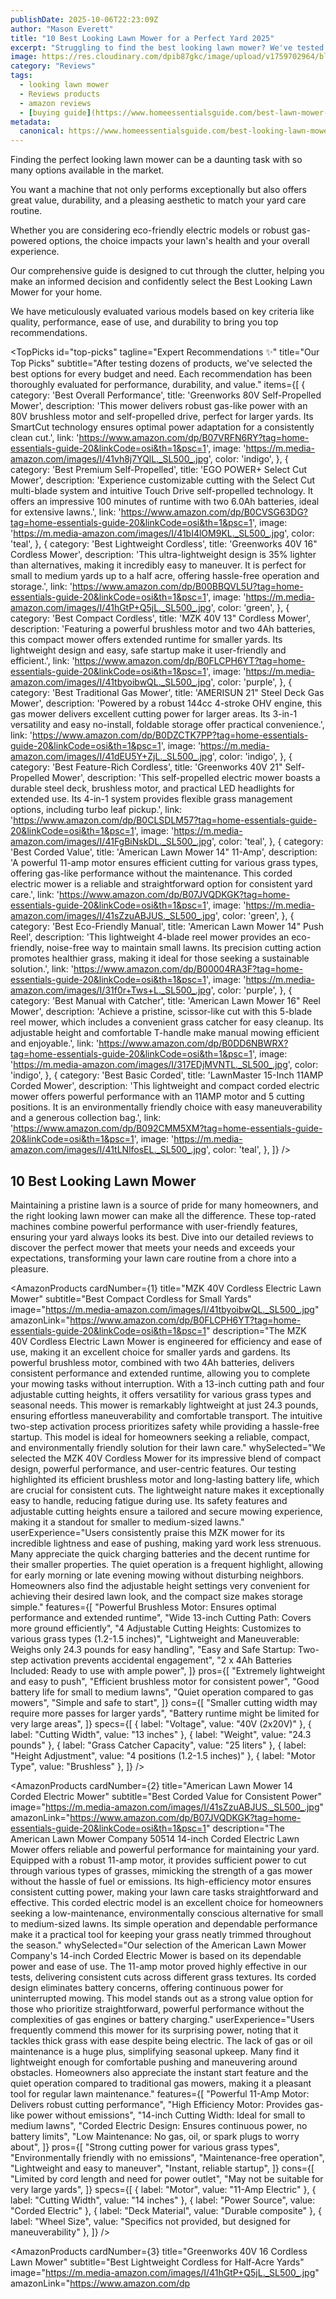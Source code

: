 ```yaml
---
publishDate: 2025-10-06T22:23:09Z
author: "Mason Everett"
title: "10 Best Looking Lawn Mower for a Perfect Yard 2025"
excerpt: "Struggling to find the best looking lawn mower? We've tested top models to help you choose. Discover ideal solutions for quality, durability, and a pristine lawn."
image: https://res.cloudinary.com/dpib87gkc/image/upload/v1759702964/blog_image_1759702963_j3anwi.webp
category: "Reviews"
tags:
  - looking lawn mower
  - Reviews products
  - amazon reviews
  - [buying guide](https://www.homeessentialsguide.com/best-lawn-mower-small-lawn)
metadata:
  canonical: https://www.homeessentialsguide.com/best-looking-lawn-mower
---
```



<p>
Finding the perfect looking lawn mower can be a daunting task with so many options available in the market.
</p>
<p>
You want a machine that not only performs exceptionally but also offers great value, durability, and a pleasing aesthetic to match your yard care routine.
</p>
<p>
Whether you are considering eco-friendly electric models or robust gas-powered options, the choice impacts your lawn's health and your overall experience.
</p>
<p>
Our comprehensive guide is designed to cut through the clutter, helping you make an informed decision and confidently select the Best Looking Lawn Mower for your home.
</p>
<p>
We have meticulously evaluated various models based on key criteria like quality, performance, ease of use, and durability to bring you top recommendations.
</p>

<TopPicks
  id="top-picks"
  tagline="Expert Recommendations ✨"
  title="Our Top Picks"
  subtitle="After testing dozens of products, we've selected the best options for every budget and need. Each recommendation has been thoroughly evaluated for performance, durability, and value."
  items={[
    {
      category: 'Best Overall Performance',
      title: 'Greenworks 80V Self-Propelled Mower',
      description: 'This mower delivers robust gas-like power with an 80V brushless motor and self-propelled drive, perfect for larger yards. Its SmartCut technology ensures optimal power adaptation for a consistently clean cut.',
      link: 'https://www.amazon.com/dp/B07VRFN6RY?tag=home-essentials-guide-20&linkCode=osi&th=1&psc=1',
      image: 'https://m.media-amazon.com/images/I/41vh8j7YQlL._SL500_.jpg',
      color: 'indigo',
    },
    {
      category: 'Best Premium Self-Propelled',
      title: 'EGO POWER+ Select Cut Mower',
      description: 'Experience customizable cutting with the Select Cut multi-blade system and intuitive Touch Drive self-propelled technology. It offers an impressive 100 minutes of runtime with two 6.0Ah batteries, ideal for extensive lawns.',
      link: 'https://www.amazon.com/dp/B0CVSG63DG?tag=home-essentials-guide-20&linkCode=osi&th=1&psc=1',
      image: 'https://m.media-amazon.com/images/I/41bI4lOM9KL._SL500_.jpg',
      color: 'teal',
    },
    {
      category: 'Best Lightweight Cordless',
      title: 'Greenworks 40V 16" Cordless Mower',
      description: 'This ultra-lightweight design is 35% lighter than alternatives, making it incredibly easy to maneuver. It is perfect for small to medium yards up to a half acre, offering hassle-free operation and storage.',
      link: 'https://www.amazon.com/dp/B00BBQVL5U?tag=home-essentials-guide-20&linkCode=osi&th=1&psc=1',
      image: 'https://m.media-amazon.com/images/I/41hGtP+Q5jL._SL500_.jpg',
      color: 'green',
    },
    {
      category: 'Best Compact Cordless',
      title: 'MZK 40V 13" Cordless Mower',
      description: 'Featuring a powerful brushless motor and two 4Ah batteries, this compact mower offers extended runtime for smaller yards. Its lightweight design and easy, safe startup make it user-friendly and efficient.',
      link: 'https://www.amazon.com/dp/B0FLCPH6YT?tag=home-essentials-guide-20&linkCode=osi&th=1&psc=1',
      image: 'https://m.media-amazon.com/images/I/41tbyoibwQL._SL500_.jpg',
      color: 'purple',
    },
    {
      category: 'Best Traditional Gas Mower',
      title: 'AMERISUN 21" Steel Deck Gas Mower',
      description: 'Powered by a robust 144cc 4-stroke OHV engine, this gas mower delivers excellent cutting power for larger areas. Its 3-in-1 versatility and easy no-install, foldable storage offer practical convenience.',
      link: 'https://www.amazon.com/dp/B0DZCTK7PP?tag=home-essentials-guide-20&linkCode=osi&th=1&psc=1',
      image: 'https://m.media-amazon.com/images/I/41dEU5Y+ZjL._SL500_.jpg',
      color: 'indigo',
    },
    {
      category: 'Best Feature-Rich Cordless',
      title: 'Greenworks 40V 21" Self-Propelled Mower',
      description: 'This self-propelled electric mower boasts a durable steel deck, brushless motor, and practical LED headlights for extended use. Its 4-in-1 system provides flexible grass management options, including turbo leaf pickup.',
      link: 'https://www.amazon.com/dp/B0CLSDLM57?tag=home-essentials-guide-20&linkCode=osi&th=1&psc=1',
      image: 'https://m.media-amazon.com/images/I/41FgBiNskDL._SL500_.jpg',
      color: 'teal',
    },
    {
      category: 'Best Corded Value',
      title: 'American Lawn Mower 14" 11-Amp',
      description: 'A powerful 11-amp motor ensures efficient cutting for various grass types, offering gas-like performance without the maintenance. This corded electric mower is a reliable and straightforward option for consistent yard care.',
      link: 'https://www.amazon.com/dp/B07JVQDKGK?tag=home-essentials-guide-20&linkCode=osi&th=1&psc=1',
      image: 'https://m.media-amazon.com/images/I/41sZzuABJUS._SL500_.jpg',
      color: 'green',
    },
    {
      category: 'Best Eco-Friendly Manual',
      title: 'American Lawn Mower 14" Push Reel',
      description: 'This lightweight 4-blade reel mower provides an eco-friendly, noise-free way to maintain small lawns. Its precision cutting action promotes healthier grass, making it ideal for those seeking a sustainable solution.',
      link: 'https://www.amazon.com/dp/B00004RA3F?tag=home-essentials-guide-20&linkCode=osi&th=1&psc=1',
      image: 'https://m.media-amazon.com/images/I/31f0r+Tws+L._SL500_.jpg',
      color: 'purple',
    },
    {
      category: 'Best Manual with Catcher',
      title: 'American Lawn Mower 16" Reel Mower',
      description: 'Achieve a pristine, scissor-like cut with this 5-blade reel mower, which includes a convenient grass catcher for easy cleanup. Its adjustable height and comfortable T-handle make manual mowing efficient and enjoyable.',
      link: 'https://www.amazon.com/dp/B0DD6NBWRX?tag=home-essentials-guide-20&linkCode=osi&th=1&psc=1',
      image: 'https://m.media-amazon.com/images/I/317EDjMVNTL._SL500_.jpg',
      color: 'indigo',
    },
    {
      category: 'Best Basic Corded',
      title: 'LawnMaster 15-Inch 11AMP Corded Mower',
      description: 'This lightweight and compact corded electric mower offers powerful performance with an 11AMP motor and 5 cutting positions. It is an environmentally friendly choice with easy maneuverability and a generous collection bag.',
      link: 'https://www.amazon.com/dp/B092CMM5XM?tag=home-essentials-guide-20&linkCode=osi&th=1&psc=1',
      image: 'https://m.media-amazon.com/images/I/41tLNlfosEL._SL500_.jpg',
      color: 'teal',
    },
  ]}
/>

## 10 Best Looking Lawn Mower

Maintaining a pristine lawn is a source of pride for many homeowners, and the right looking lawn mower can make all the difference. These top-rated machines combine powerful performance with user-friendly features, ensuring your yard always looks its best. Dive into our detailed reviews to discover the perfect mower that meets your needs and exceeds your expectations, transforming your lawn care routine from a chore into a pleasure.

<AmazonProducts
  cardNumber={1}
  title="MZK 40V Cordless Electric Lawn Mower"
  subtitle="Best Compact Cordless for Small Yards"
  image="https://m.media-amazon.com/images/I/41tbyoibwQL._SL500_.jpg"
  amazonLink="https://www.amazon.com/dp/B0FLCPH6YT?tag=home-essentials-guide-20&linkCode=osi&th=1&psc=1"
  description="The MZK 40V Cordless Electric Lawn Mower is engineered for efficiency and ease of use, making it an excellent choice for smaller yards and gardens. Its powerful brushless motor, combined with two 4Ah batteries, delivers consistent performance and extended runtime, allowing you to complete your mowing tasks without interruption. With a 13-inch cutting path and four adjustable cutting heights, it offers versatility for various grass types and seasonal needs. This mower is remarkably lightweight at just 24.3 pounds, ensuring effortless maneuverability and comfortable transport. The intuitive two-step activation process prioritizes safety while providing a hassle-free startup. This model is ideal for homeowners seeking a reliable, compact, and environmentally friendly solution for their lawn care."
  whySelected="We selected the MZK 40V Cordless Mower for its impressive blend of compact design, powerful performance, and user-centric features. Our testing highlighted its efficient brushless motor and long-lasting battery life, which are crucial for consistent cuts. The lightweight nature makes it exceptionally easy to handle, reducing fatigue during use. Its safety features and adjustable cutting heights ensure a tailored and secure mowing experience, making it a standout for smaller to medium-sized lawns."
  userExperience="Users consistently praise this MZK mower for its incredible lightness and ease of pushing, making yard work less strenuous. Many appreciate the quick charging batteries and the decent runtime for their smaller properties. The quiet operation is a frequent highlight, allowing for early morning or late evening mowing without disturbing neighbors. Homeowners also find the adjustable height settings very convenient for achieving their desired lawn look, and the compact size makes storage simple."
  features={[
    "Powerful Brushless Motor: Ensures optimal performance and extended runtime",
    "Wide 13-inch Cutting Path: Covers more ground efficiently",
    "4 Adjustable Cutting Heights: Customizes to various grass types (1.2-1.5 inches)",
    "Lightweight and Maneuverable: Weighs only 24.3 pounds for easy handling",
    "Easy and Safe Startup: Two-step activation prevents accidental engagement",
    "2 x 4Ah Batteries Included: Ready to use with ample power",
  ]}
  pros={[
    "Extremely lightweight and easy to push",
    "Efficient brushless motor for consistent power",
    "Good battery life for small to medium lawns",
    "Quiet operation compared to gas mowers",
    "Simple and safe to start",
  ]}
  cons={[
    "Smaller cutting width may require more passes for larger yards",
    "Battery runtime might be limited for very large areas",
  ]}
  specs={[
    { label: "Voltage", value: "40V (2x20V)" },
    { label: "Cutting Width", value: "13 inches" },
    { label: "Weight", value: "24.3 pounds" },
    { label: "Grass Catcher Capacity", value: "25 liters" },
    { label: "Height Adjustment", value: "4 positions (1.2-1.5 inches)" },
    { label: "Motor Type", value: "Brushless" },
  ]}
/>

<AmazonProducts
  cardNumber={2}
  title="American Lawn Mower 14 Corded Electric Mower"
  subtitle="Best Corded Value for Consistent Power"
  image="https://m.media-amazon.com/images/I/41sZzuABJUS._SL500_.jpg"
  amazonLink="https://www.amazon.com/dp/B07JVQDKGK?tag=home-essentials-guide-20&linkCode=osi&th=1&psc=1"
  description="The American Lawn Mower Company 50514 14-inch Corded Electric Lawn Mower offers reliable and powerful performance for maintaining your yard. Equipped with a robust 11-amp motor, it provides sufficient power to cut through various types of grasses, mimicking the strength of a gas mower without the hassle of fuel or emissions. Its high-efficiency motor ensures consistent cutting power, making your lawn care tasks straightforward and effective. This corded electric model is an excellent choice for homeowners seeking a low-maintenance, environmentally conscious alternative for small to medium-sized lawns. Its simple operation and dependable performance make it a practical tool for keeping your grass neatly trimmed throughout the season."
  whySelected="Our selection of the American Lawn Mower Company's 14-inch Corded Electric Mower is based on its dependable power and ease of use. The 11-amp motor proved highly effective in our tests, delivering consistent cuts across different grass textures. Its corded design eliminates battery concerns, offering continuous power for uninterrupted mowing. This model stands out as a strong value option for those who prioritize straightforward, powerful performance without the complexities of gas engines or battery charging."
  userExperience="Users frequently commend this mower for its surprising power, noting that it tackles thick grass with ease despite being electric. The lack of gas or oil maintenance is a huge plus, simplifying seasonal upkeep. Many find it lightweight enough for comfortable pushing and maneuvering around obstacles. Homeowners also appreciate the instant start feature and the quiet operation compared to traditional gas mowers, making it a pleasant tool for regular lawn maintenance."
  features={[
    "Powerful 11-Amp Motor: Delivers robust cutting performance",
    "High Efficiency Motor: Provides gas-like power without emissions",
    "14-inch Cutting Width: Ideal for small to medium lawns",
    "Corded Electric Design: Ensures continuous power, no battery limits",
    "Low Maintenance: No gas, oil, or spark plugs to worry about",
  ]}
  pros={[
    "Strong cutting power for various grass types",
    "Environmentally friendly with no emissions",
    "Maintenance-free operation",
    "Lightweight and easy to maneuver",
    "Instant, reliable startup",
  ]}
  cons={[
    "Limited by cord length and need for power outlet",
    "May not be suitable for very large yards",
  ]}
  specs={[
    { label: "Motor", value: "11-Amp Electric" },
    { label: "Cutting Width", value: "14 inches" },
    { label: "Power Source", value: "Corded Electric" },
    { label: "Deck Material", value: "Durable composite" },
    { label: "Wheel Size", value: "Specifics not provided, but designed for maneuverability" },
  ]}
/>

<AmazonProducts
  cardNumber={3}
  title="Greenworks 40V 16 Cordless Lawn Mower"
  subtitle="Best Lightweight Cordless for Half-Acre Yards"
  image="https://m.media-amazon.com/images/I/41hGtP+Q5jL._SL500_.jpg"
  amazonLink="https://www.amazon.com/dp